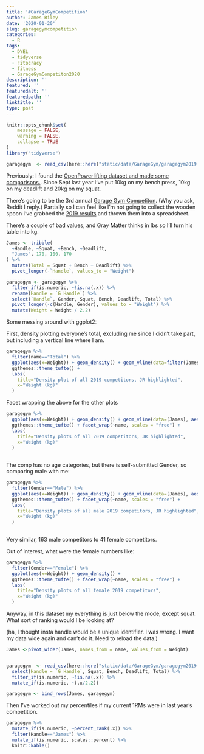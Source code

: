 ```yaml
---
title: '#GarageGymCompetition'
author: James Riley
date: '2020-01-20'
slug: garagegymcompetition
categories:
  - R
tags:
  - DYEL
  - tidyverse
  - Fitocracy
  - fitness
  - GarageGymCompetiton2020
description: ''
featured: ''
featuredalt: ''
featuredpath: ''
linktitle: ''
type: post
---
```

```r
knitr::opts_chunk$set(
	message = FALSE,
	warning = FALSE,
	collapse = TRUE
)
library("tidyverse")

garagegym  <- read_csv(here::here("static/data/GarageGym/garagegym2019 - Sheet1.csv"))
```




Previously: I found the [OpenPowerlifting dataset and made some comparisons.](https://openor.blog/post/my-fitocracy-data/). Since Sept last year I've put 10kg on my bench press, 10kg on my deadlift and 20kg on my squat. 

There's going to be the 3rd annual [Garage Gym Competiton](https://www.instagram.com/garagegymcompetition/). (Why you ask, Reddit I reply.) Partially so I can feel like I'm not going to collect the wooden spoon I've grabbed the [2019 results](https://graymatterlifting.wordpress.com/garagegymcompetition-2-2019-results/) and thrown them into a spreadsheet. 

There's a couple of bad values, and Gray Matter thinks in lbs so I'll turn his table into kg.

```r
James <- tribble(
  ~Handle, ~Squat, ~Bench, ~Deadlift,
  "James", 170, 100, 170
) %>%
  mutate(Total = Squat + Bench + Deadlift) %>%
  pivot_longer(-`Handle`, values_to = "Weight")

garagegym <- garagegym %>%
  filter_if(is.numeric, ~!is.na(.x)) %>%
  rename(Handle = `G Handle`) %>%
  select(`Handle`, Gender, Squat, Bench, Deadlift, Total) %>%
  pivot_longer(-c(Handle, Gender), values_to = "Weight") %>%
  mutate(Weight = Weight / 2.2) 
```

Some messing around with ggplot2:

First, density plotting everyone's total, excluding me since I didn't take part, but including a vertical line where I am.

```r
garagegym %>%
  filter(name=="Total") %>%
  ggplot(aes(x=Weight)) + geom_density() + geom_vline(data=filter(James, name=="Total"), aes(xintercept = Weight)) +
  ggthemes::theme_tufte() + 
  labs(
    title="Density plot of all 2019 competitors, JR highlighted",
    x="Weight (kg)"
  )
```


Facet wrapping the above for the other plots

```r
garagegym %>%
  ggplot(aes(x=Weight)) + geom_density() + geom_vline(data=(James), aes(xintercept = Weight)) +
  ggthemes::theme_tufte() + facet_wrap(~name, scales = "free") +
  labs(
    title="Density plots of all 2019 competitors, JR highlighted",
    x="Weight (kg)"
  )
  
```

The comp has no age categories, but there is self-submitted Gender, so comparing male with me:

```r
garagegym %>%
  filter(Gender=="Male") %>%
  ggplot(aes(x=Weight)) + geom_density() + geom_vline(data=(James), aes(xintercept = Weight)) +
  ggthemes::theme_tufte() + facet_wrap(~name, scales = "free") +
  labs(
    title="Density plots of all male 2019 competitors, JR highlighted",
    x="Weight (kg)"
  )
  

```

Very similar, 163 male competitors to 41 female competitors.

Out of interest, what were the female numbers like:

```r

garagegym %>%
  filter(Gender=="Female") %>%
  ggplot(aes(x=Weight)) + geom_density() +
  ggthemes::theme_tufte() + facet_wrap(~name, scales = "free") +
  labs(
    title="Density plots of all female 2019 competitors",
    x="Weight (kg)"
  )
```


Anyway, in this dataset my everything is just below the mode, except squat. What sort of ranking would I be looking at?

(ha, I thought insta handle would be a unique identifier. I was wrong. I want my data wide again and can't do it. Need to reload the data.)

```r
James <-pivot_wider(James, names_from = name, values_from = Weight)


garagegym  <- read_csv(here::here("static/data/GarageGym/garagegym2019 - Sheet1.csv")) %>%
  select(Handle = `G Handle`, Squat, Bench, Deadlift, Total) %>%
  filter_if(is.numeric, ~!is.na(.x)) %>%
  mutate_if(is.numeric, ~(.x/2.2))

garagegym <- bind_rows(James, garagegym)
```


Then I've worked out my percentiles if my current 1RMs were in last year's competition.

```r
garagegym %>%
  mutate_if(is.numeric, ~percent_rank(.x)) %>%
  filter(Handle=="James") %>%
  mutate_if(is.numeric, scales::percent) %>%
  knitr::kable()
```



